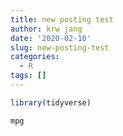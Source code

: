 ```yaml
---
title: new posting test
author: krw jang
date: '2020-02-10'
slug: new-posting-test
categories:
  - R
tags: []
---
```



```r
library(tidyverse)

mpg
```


